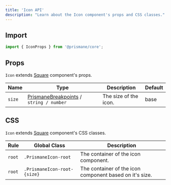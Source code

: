 ---
title: 'Icon API'
description: "Learn about the Icon component's props and CSS classes."
---

## Import

```js
import { IconProps } from '@prismane/core';
```

## Props

`Icon` extends [Square](/docs/components-api/square-api) component's props.

| Name   | Type                                                                                              | Description           | Default |
| ------ | ------------------------------------------------------------------------------------------------- | --------------------- | ------- |
| `size` | [PrismaneBreakpoints](/docs/getting-started/globals#prismanebreakpoints-type) / `string / number` | The size of the icon. | base    |

## CSS

`Icon` extends [Square](/docs/components-api/square-api) component's CSS classes.

| Rule   | Global Class                | Description                                             |
| ------ | --------------------------- | ------------------------------------------------------- |
| `root` | `.PrismaneIcon-root`        | The container of the icon component.                    |
| `root` | `.PrismaneIcon-root-{size}` | The container of the icon component based on it's size. |
